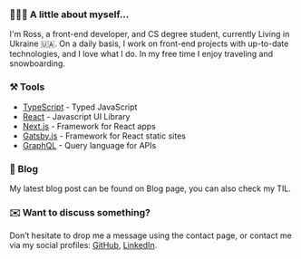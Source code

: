 ### 👨🏼‍💻 A little about myself...

I'm Ross, a front-end developer, and CS degree student, currently Living in Ukraine 🇺🇦.
On a daily basis, I work on front-end projects with up-to-date technologies, and I love what I do.
In my free time I enjoy traveling and snowboarding.

<div className="mb-md" />

### ⚒️ Tools

- [TypeScript](https://www.typescriptlang.org/) - <span className="text-muted">Typed JavaScript</span>
- [React](https://reactjs.org/) - <span className="text-muted">Javascript UI Library</span>
- [Next.js](https://nextjs.org/) - <span className="text-muted">Framework for React apps</span>
- [Gatsby.js](https://www.gatsbyjs.org/) - <span className="text-muted">Framework for React static sites</span>
- [GraphQL](https://graphql.org/) - <span className="text-muted">Query language for APIs</span>

<div className="mb-md" />

### 📝 Blog

My latest blog post can be found on Blog page, you can also check my TIL.

### ✉️ Want to discuss something?

Don’t hesitate to drop me a message using the contact page, or contact me via my social profiles:
[GitHub](https://github.com/UgRoss), [LinkedIn](https://www.linkedin.com/in/rostyslav-ugryniuk-7b7466102/).
